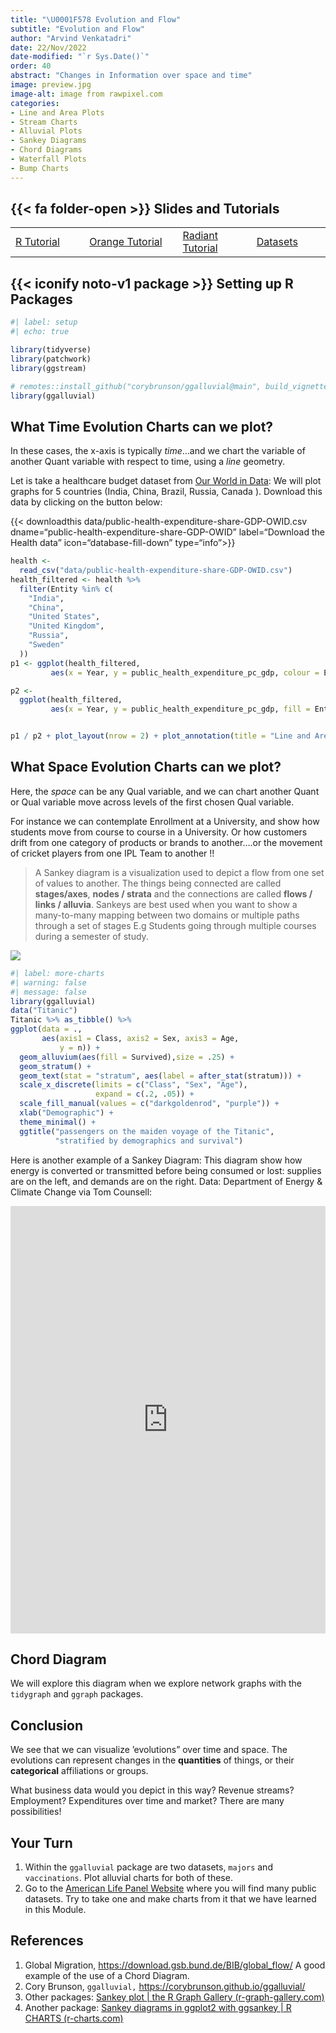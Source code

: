 ```yaml
---
title: "\U0001F578 Evolution and Flow"
subtitle: "Evolution and Flow"
author: "Arvind Venkatadri"
date: 22/Nov/2022
date-modified: "`r Sys.Date()`"
order: 40
abstract: "Changes in Information over space and time"
image: preview.jpg
image-alt: image from rawpixel.com
categories:
- Line and Area Plots
- Stream Charts
- Alluvial Plots
- Sankey Diagrams
- Chord Diagrams
- Waterfall Plots
- Bump Charts
---
```


## {{< fa folder-open >}} Slides and Tutorials

|                                                                                        |                                                                                                                       |                                                                                                 |                                                                               |
|-----------------|---------------------|-----------------|-----------------|
| <a href="./files/evolutions.qmd"><i class="fa-brands fa-r-project"></i> R Tutorial</a> | <a href="./files/evolutions.ows"> <iconify-icon icon="fluent-emoji:orange-circle"></iconify-icon> Orange Tutorial</a> | <a href="./files/evolutions.rda"> <i class="fa-solid fa-person-rays"></i> Radiant Tutorial </a> | <a href="./data/data.zip"> <i class="fa-solid fa-database"> </i> Datasets</a> |

## {{< iconify noto-v1 package >}} Setting up R Packages

```r
#| label: setup
#| echo: true

library(tidyverse)
library(patchwork)
library(ggstream)

# remotes::install_github("corybrunson/ggalluvial@main", build_vignettes = TRUE)
library(ggalluvial)

```

## What Time Evolution Charts can we plot?

In these cases, the x-axis is typically *time*...and we chart the
variable of another Quant variable with respect to time, using a *line*
geometry.

Let is take a healthcare budget dataset from [Our World in
Data](https://ourworldindata.org/grapher/public-health-expenditure-share-GDP-OWID):
We will plot graphs for 5 countries (India, China, Brazil, Russia,
Canada ). Download this data by clicking on the button below:

{{< downloadthis data/public-health-expenditure-share-GDP-OWID.csv dname="public-health-expenditure-share-GDP-OWID" label="Download the Health data" icon="database-fill-down" type="info">}}

```r
health <-
  read_csv("data/public-health-expenditure-share-GDP-OWID.csv")
health_filtered <- health %>%
  filter(Entity %in% c(
    "India",
    "China",
    "United States",
    "United Kingdom",
    "Russia",
    "Sweden"
  ))
p1 <- ggplot(health_filtered,
         aes(x = Year, y = public_health_expenditure_pc_gdp, colour = Entity)) + geom_line() + labs(y = "Healthcare Budget\n as % of GDP")

p2 <-  
  ggplot(health_filtered,
         aes(x = Year, y = public_health_expenditure_pc_gdp, fill = Entity)) + geom_area()+ labs(y = "Healthcare Budget\n as % of GDP")


p1 / p2 + plot_layout(nrow = 2) + plot_annotation(title = "Line and Area Charts to show Evolution (over Time )",subtitle = "", tag_levels = 'A') & theme_minimal()

```

## What Space Evolution Charts can we plot?

Here, the *space* can be any Qual variable, and we can chart another
Quant or Qual variable move across levels of the first chosen Qual
variable.

For instance we can contemplate Enrollment at a University, and show how
students move from course to course in a University. Or how customers
drift from one category of products or brands to another....or the
movement of cricket players from one IPL Team to another !!

> A Sankey diagram is a visualization used to depict a flow from one set
> of values to another. The things being connected are called
> **stages/axes**, **nodes / strata** and the connections are called
> **flows / links / alluvia**. Sankeys are best used when you want to
> show a many-to-many mapping between two domains or multiple paths
> through a set of stages E.g Students going through multiple courses
> during a semester of study.

![](images/sankey.png){fig-align="center"}

```r
#| label: more-charts
#| warning: false
#| message: false
library(ggalluvial)
data("Titanic")
Titanic %>% as_tibble() %>% 
ggplot(data = .,
       aes(axis1 = Class, axis2 = Sex, axis3 = Age,
           y = n)) +
  geom_alluvium(aes(fill = Survived),size = .25) +
  geom_stratum() + 
  geom_text(stat = "stratum", aes(label = after_stat(stratum))) +
  scale_x_discrete(limits = c("Class", "Sex", "Age"), 
                   expand = c(.2, .05)) +
  scale_fill_manual(values = c("darkgoldenrod", "purple")) + 
  xlab("Demographic") +
  theme_minimal() +
  ggtitle("passengers on the maiden voyage of the Titanic",
          "stratified by demographics and survival")
```

Here is another example of a Sankey Diagram: This diagram show how
energy is converted or transmitted before being consumed or lost:
supplies are on the left, and demands are on the right. Data: Department
of Energy & Climate Change via Tom Counsell:

<iframe width="100%" height="684" frameborder="0" src="https://observablehq.com/embed/@d3/sankey?cells=chart">

</iframe>

## Chord Diagram

We will explore this diagram when we explore network graphs with the
`tidygraph` and `ggraph` packages.

## Conclusion

We see that we can visualize 'evolutions" over time and space. The
evolutions can represent changes in the **quantities** of things, or
their **categorical** affiliations or groups.

What business data would you depict in this way? Revenue streams?
Employment? Expenditures over time and market? There are many
possibilities!

## Your Turn

1.  Within the `ggalluvial` package are two datasets, `majors` and
    `vaccinations`. Plot alluvial charts for both of these.
2.  Go to the [American Life Panel
    Website](https://alpdata.rand.org/index.php?page=data) where you
    will find many public datasets. Try to take one and make charts from
    it that we have learned in this Module.

## References

1.  Global Migration, <https://download.gsb.bund.de/BIB/global_flow/> A
    good example of the use of a Chord Diagram.
2.  Cory Brunson, `ggalluvial,`
    <https://corybrunson.github.io/ggalluvial/>
3.  Other packages: [Sankey plot \| the R Graph Gallery
    (r-graph-gallery.com)](https://r-graph-gallery.com/sankey-diagram.html)
4.  Another package: [Sankey diagrams in ggplot2 with ggsankey \| R
    CHARTS
    (r-charts.com)](https://r-charts.com/flow/sankey-diagram-ggplot2/)
